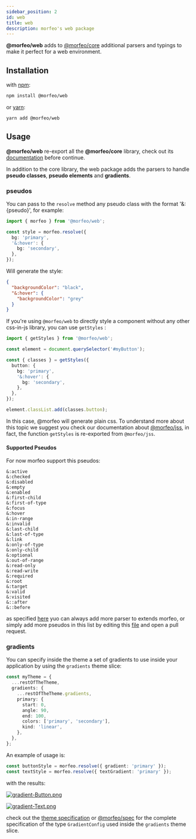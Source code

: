 ```yaml
---
sidebar_position: 2
id: web
title: web
description: morfeo's web package
---
```


**@morfeo/web** adds to [@morfeo/core](./core.mdx) additional parsers and typings to make it perfect for a web environment.

## Installation

with [npm](https://www.npmjs.com/package/@morfeo/web):

```bash
npm install @morfeo/web
```

or [yarn](https://yarn.pm/@morfeo/web):

```bash
yarn add @morfeo/web
```

## Usage

**@morfeo/web** re-export all the **@morfeo/core** library, check out its [documentation](./core.mdx) before continue.

In addition to the core library, the web package adds the parsers to handle **pseudo classes**, **pseudo elements** and **gradients**.

### pseudos

You can pass to the `resolve` method any pseudo class with the format '&:{pseudo}', for example:

```typescript
import { morfeo } from '@morfeo/web';

const style = morfeo.resolve({
  bg: 'primary',
  '&:hover': {
    bg: 'secondary',
  },
});
```

Will generate the style:

```json
{
  "backgroundColor": "black",
  "&:hover": {
    "backgroundColor": "grey"
  }
}
```

If you're using `@morfeo/web` to directly style a component without any other css-in-js library, you can use `getStyles` :

```typescript
import { getStyles } from '@morfeo/web';

const element = document.querySelector('#myButton');

const { classes } = getStyles({
  button: {
    bg: 'primary',
    '&:hover': {
      bg: 'secondary',
    },
  },
});

element.classList.add(classes.button);
```

In this case, @morfeo will generate plain css. To understand more about this topic we suggest you check our documentation about [@morfeo/jss](https://github.com/morfeojs/morfeo/tree/main/packages/jss), in fact, the function `getStyles` is re-exported from `@morfeo/jss`.

#### Supported Pseudos

For now morfeo support this pseudos:

```
&:active
&:checked
&:disabled
&:empty
&:enabled
&:first-child
&:first-of-type
&:focus
&:hover
&:in-range
&:invalid
&:last-child
&:last-of-type
&:link
&:only-of-type
&:only-child
&:optional
&:out-of-range
&:read-only
&:read-write
&:required
&:root
&:target
&:valid
&:visited
&::after
&::before
```

as specified [here](https://github.com/morfeojs/morfeo/tree/main/packages/core#add-a-custom-parser) yuo can always add more parser to extends morfeo, or simply add more pseudos in this list by editing this [file](https://github.com/morfeojs/morfeo/blob/main/packages/web/src/properties.ts) and open a pull request.

### gradients

You can specify inside the theme a set of gradients to use inside your application by using the `gradients` theme slice:

```typescript
const myTheme = {
  ...restOfTheTheme,
  gradients: {
    ...restOfTheTheme.gradients,
    primary: {
      start: 0,
      angle: 90,
      end: 100,
      colors: ['primary', 'secondary'],
      kind: 'linear',
    },
  },
};
```

An example of usage is:

```typescript
const buttonStyle = morfeo.resolve({ gradient: 'primary' });
const textStyle = morfeo.resolve({ textGradient: 'primary' });
```

with the results:

[![gradient-Button.png](https://i.postimg.cc/k5B8tNMP/gradient-Button.png)](https://postimg.cc/XZ6XRCys)

[![gradient-Text.png](https://i.postimg.cc/5NDMVbH5/gradient-Text.png)](https://postimg.cc/SJLPL0fj)

check out the [theme specification](../ThemeSpecification/overview.mdx) or [@morfeo/spec](https://github.com/morfeojs/morfeo/tree/main/packages/spec) for the complete specification of the type `GradientConfig` used inside the `gradients` theme slice.
